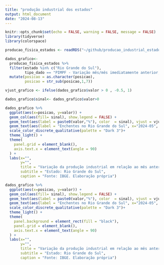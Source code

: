 ```yaml
---
title: "produção industrial dos estados"
output: html_document
date: "2024-08-13"
---
```


```r
knitr::opts_chunk$set(echo = FALSE, warning = FALSE, message = FALSE)
library(tidyverse)
library(colorspace)

producao_fisica_estados <- readRDS("~/github/producao_industrial_estados/producao_fisica_estados.rds")

```


```r
dados_grafico<-
  producao_fisica_estados %>%
  filter(estado %in% c("Rio Grande do Sul"),
         tipo_dado == "PIMPF - Variação mês/mês imediatamente anterior, com ajuste sazonal (M/M-1)") %>%
  mutate(posicao = as.character(posicao),
         posicao = str_sub(posicao,1,7))

vjust_grafico <- ifelse(dados_grafico$valor > 0 , -0.5, 1)

dados_grafico$sinal<- dados_grafico$valor>0

dados_grafico %>%
  ggplot(aes(x=posicao, y=valor)) +
  geom_col(aes(fill= sinal), show.legend = FALSE) +
  geom_text(aes(label = paste0(valor,"%"), color  = sinal), vjust = vjust_grafico, size= 3, show.legend = FALSE) +
  geom_text(aes(label = "Enchentes no Rio Grande do Sul", x="2024-05", y=-26), hjust=1.1) +
  scale_color_discrete_qualitative(palette = "Dark 3")+
  theme_light() +
  theme(
    panel.grid = element_blank(),
    axis.text.x = element_text(angle = 90)
  ) +
  labs(x="",
       y="",
       title = "Variação da produção industrial em relação ao mês anterior",
       subtitle = "Estado: Rio Grande do Sul",
       caption = "Fonte: IBGE. Elaboração própria")

```


```r
dados_grafico %>%
  ggplot(aes(x=posicao, y=valor)) +
  geom_col(aes(fill= sinal), show.legend = FALSE) +
  geom_text(aes(label = paste0(valor,"%"), color  = sinal), vjust = vjust_grafico, size= 3, show.legend = FALSE) +
  geom_text(aes(label = "Enchentes no Rio Grande do Sul", x="2024-05", y=-26), hjust=1.1, color = "white") +
  scale_color_discrete_qualitative(palette = "Dark 3")+
  theme_light() +
  theme(
    panel.background = element_rect(fill = "black"),
    panel.grid = element_blank(),
    axis.text.x = element_text(angle = 90)
  ) +
  labs(x="",
       y="",
       title = "Variação da produção industrial em relação ao mês anterior",
       subtitle = "Estado: Rio Grande do Sul",
       caption = "Fonte: IBGE. Elaboração própria")

```

